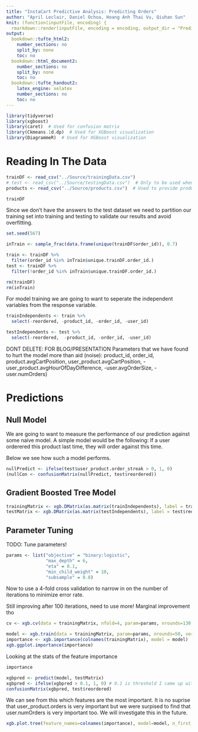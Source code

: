 ```yaml
---
title: "InstaCart Predictive Analysis: Predicting Orders"
author: "April Leclair, Daniel Ochoa, Hoang Anh Thai Vu, Qiuhan Sun"
knit: (function(inputFile, encoding) {
  rmarkdown::render(inputFile, encoding = encoding, output_dir = "PredictiveAnalysis_HTML_Output") })
output:
  bookdown::tufte_html2:
    number_sections: no
    split_by: none
    toc: no
  bookdown::html_document2:
    number_sections: no
    split_by: none
    toc: no
  bookdown::tufte_handout2:
    latex_engine: xelatex
    number_sections: no
    toc: no
---
```


```r
library(tidyverse)
library(xgboost)
library(caret)  # Used for confusion matrix
library(Ckmeans.1d.dp)  # Used for XGBoost visualization
library(DiagrammeR)  # Used for XGBoost visualization
```

# Reading In The Data
```r
trainDF <- read_csv("../Source/trainingData.csv")
# test <- read_csv("../Source/testingData.csv")  # Only to be used when turning in to kaggle competition
products <- read_csv("../Source/products.csv")  # Used to provide product names (hasn't been incorporated yet)
```

```r
trainDF
```

Since we don't have the answers to the test dataset we need to partition our training set into training and testing to validate our results and avoid overfitting.
```r
set.seed(567)

inTrain <- sample_frac(data.frame(unique(trainDF$order_id)), 0.7)

train <- trainDF %>%
  filter(order_id %in% inTrain$unique.trainDF.order_id.)
test <- trainDF %>%
  filter(!order_id %in% inTrain$unique.trainDF.order_id.)

rm(trainDF)
rm(inTrain)
```

For model training we are going to want to seperate the independent variables from the response variable.
```r
trainIndependents <- train %>% 
  select(-reordered, -product_id, -order_id, -user_id)

testIndependents <- test %>% 
  select(-reordered,  -product_id, -order_id, -user_id)
```

DONT DELETE: FOR BLOG/PRESENTATION
Parameters that we have found to hurt the model more than aid (noise): product_id, order_id, product.avgCartPosition, user_product.avgCartPosition, -user_product.avgHourOfDayDifference, -user.avgOrderSize, -user.numOrders)

# Predictions

## Null Model 

We are going to want to measure the performance of our prediction against some naive model. A simple model would be the following: If a user orderered this product last time, they will order against this time.

Below we see how such a model performs.
```r
nullPredict <- ifelse(test$user_product.order_streak > 0, 1, 0)
(nullCon <- confusionMatrix(nullPredict, test$reordered))
```

## Gradient Boosted Tree Model 

```r
trainingMatrix <- xgb.DMatrix(as.matrix(trainIndependents), label = train$reordered)
testMatrix <- xgb.DMatrix(as.matrix(testIndependents), label = test$reordered)
```

## Parameter Tuning

TODO: Tune parameters!
```r
params <- list("objective" = "binary:logistic",
               "max_depth" = 6,
               "eta" = 0.1,
               "min_child_weight" = 10,
               "subsample" = 0.8)
```

Now to use a 4-fold cross validation to narrow in on the number of iterations to minimize error rate.

Still improving after 100 iterations, need to use more! Marginal improvement tho
```r
cv <- xgb.cv(data = trainingMatrix, nfold=4, param=params, nrounds=130, early_stopping_rounds=20, print_every_n = 10)
```

```r
model <- xgb.train(data = trainingMatrix, param=params, nrounds=50, verbose=FALSE)
importance <- xgb.importance(colnames(trainingMatrix), model = model)
xgb.ggplot.importance(importance)
```

Looking at the stats of the feature importance
```r
importance
```

```r
xgbpred <- predict(model, testMatrix)
xgbpred <- ifelse(xgbpred > 0.1, 1, 0) # 0.1 is threshold I came up with after messing around, experiment with it
confusionMatrix(xgbpred, test$reordered)
```

We can see from this which features are the most important. It is no suprise that user_product.orders is very important but we were surpised to find that user.numOrders is very important too. We will investigate this in the future.

```r
xgb.plot.tree(feature_names=colnames(importance), model=model, n_first_tree=1)
```
